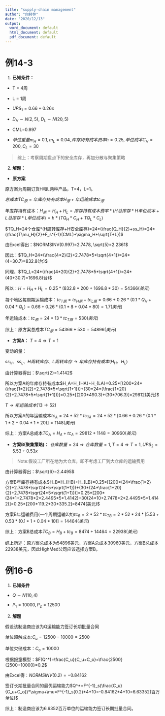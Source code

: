 ---
title: "supply-chain management"
author: "向树林"
date: "2020/12/13"
output:
  word_document: default
  html_document: default
  pdf_document: default
---

# 例14-3

1. **已知条件：**

- T = 4周

- L = 1周

- $UPS_1=0.66+0.26x$

- $D_H \sim N(2,5)$,   $D_L \sim N(20,5)$

- CML=0.997

- $单位重量m_H=0.1,m_L=0.04,库存持有成本费率h=0.25,单位成本C_H=200,C_L=30$

> 综上：考察周期盘点下的安全库存，再加分散与聚集策略


2. **解题：**

- **原方案**

原方案为周期订货H和L两种产品，T=4，L=1。

$总成本TC_原=年库存持有成本H_原+年运输成本tc_原$

年库存持有成本：$H_原=H_H+H_L=库存持有成本费率*(H总库存*H单位成本+L总库存*L单位成本)=h*(TQ_H*C_H+TQ_L*C_L)$

$TQ_H=24个仓库*(H周转库存+H安全库存)=24*(\frac{Q_H}{2}+ss_H)=24*(\frac{T\mu_H}{2}+F_s^{-1}(CML)*\sigma_H*\sqrt{T+L})$

由Excel得出：$NORMSINV(0.997)=2.7478, \sqrt{5}=2.2361$

因此：$TQ_H=24*(\frac{4*2}{2}+2.7478*5*\sqrt{4+1})=24*(4+30.7)=832.8(台)$

同理，$TQ_L=24*(\frac{4*20}{2}+2.7478*5*\sqrt{4+1})=24*(40+30.7)=1696.8(台)$

所以：$H=H_H+H_L=0.25*(832.8*200+1696.8*30)=54366(美元)$


每个地区每周期运输成本：$tc_{T原}=tc_{H原}+tc_{L原}=0.66+0.26*(0.1*Q_H+0.04*Q_L)=0.66+0.26*(0.1*8+0.04*80)=1.7(美元)$

年运输成本：$tc_原=24*13*tc_{T原}=530(美元)$

综上：原方案总成本$TC_原=54366+530=54896(美元)$

- **方案A：** $T=4 \Rightarrow T=1$

变动的量：

$ss_H、ss_L、H周转库存、L周转库存 \rightarrow 年库存持有成本(H_H、H_L)$

由计算器得出：$\sqrt{2}=1.4142$

所以方案A的年库存持有成本$H_A=H_{HA}+H_{LA}=0.25*[(200*24*(\frac{1*2}{2}+2.7478*5*\sqrt{1+1}))+(30*24*(\frac{1*20}{2}+2.7478*5*\sqrt{1+1}))]=0.25*[(200*490.3)+(30*706.3)]=29812(美元)$

$T \rightarrow 年运输成本(13 \rightarrow 52)$

所以方案A的年运输成本$tc_A=24*52*tc_{TA}=24*52*[0.66+0.26*(0.1*1*2+0.04*1*20)]=1148(美元)$

综上：方案A总成本$TC_A=H_A+tc_A=29812+1148=30960(美元)$

- **方案B(聚集策略)：** $仓库数量=24 \Rightarrow 仓库数量=1, T=4 \Rightarrow T=1,UPS_2=5.53+0.53x$

> Note:假设工厂所在地为大仓库，即不考虑工厂到大仓库的运输费用

由计算器得出：$\sqrt{6}=2.4495$

方案B年库存持有成本$H_B=H_{HB}+H_{LB}=0.25*[(200*(24*\frac{1*2}{2}+2.7478*\sqrt24*5*\sqrt{1+1}))+(30*(24*\frac{1*20}{2}+2.7478*\sqrt24*5*\sqrt{1+1}))]=0.25*[200*(24*1+2.7478*2*2.4495*5*1.4142)+30(24*10+2.7478*2*2.4495*5*1.4142)]=0.25*[200*119.2+30*335.2]=8474(美元)$

方案B年运输费用(一个周期运输2次)$tc_B=2*52*tc_{TB}=2*52*24*[5.53+0.53*(0.1*1+0.04*10)]=14464(美元)$

综上：方案B总成本$TC_B=H_B+tc_B=8474+14464=22938(美元)$

综上所述：原方案总成本为54896美元，方案A总成本30960美元，方案B总成本22938美元，因此HighMed公司应该选择方案B。


# 例16-6

1. **已知条件**

- $Q \sim N(10,4)$

- $P_1=10000, P_2=12500$

2. **解题**

假设该制造商应该为Q运输能力签订长期批量合同

单位超触成本:$C_u=12500-10000=2500$

单位欠储成本：$C_o=10000$

根据报童模型：$F(Q^*)=\frac{C_u}{C_u+C_o}=\frac{2500}{2500+10000}=0.2$

由Excel得：$NORMSINV(0.2)=-0.84162$

签订长期批量合同的最优运输能力$Q^*=F^{-1}_s(\frac{C_u}{C_u+C_o})*\sigma+\mu=F^{-1}_s(0.2)*4+10=-0.84162*4+10=6.63352(百万单位)$

综上：制造商应该为6.6352百万单位的运输能力签订长期批量合同。




